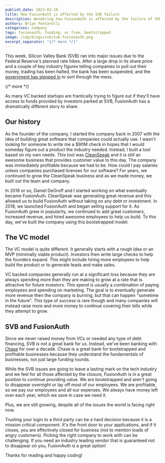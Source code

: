 ```yaml
---
publish_date: 2023-03-10 
title: How FusionAuth is affected by the SVB failure
description: Wondering how FusionAuth is affected by the failure of SVB? Read this post to find out.
authors: Brian Pontarelli
categories: Company
tags: fusionauth, funding, vc free, bootstrapped
image: /img/blogs/svb/svb-fusionauth.png
excerpt_separator: "{/* more */}"
---
```


This week, Silicon Valley Bank (SVB) ran into major issues due to the Federal Reserve's planned rate hikes. After a large drop in its share price and a couple of key industry figures telling companies to pull out their money, trading has been halted, the bank has been suspended, and the [government has stepped in](https://www.fdic.gov/news/press-releases/2023/pr23016.html) to sort through the mess.

{/* more */}

As many VC backed startups are frantically trying to figure out if they'll have access to funds provided by investors parked at SVB, FusionAuth has a dramatically different story to share.

## Our history

As the founder of the company, I started the company back in 2007 with the idea of building great software that companies could actually use. I wasn't looking for someone to write me a $90M check in hopes that I would someday figure out a product the industry needed. Instead, I built a tool based on my own needs. This tool was [CleanSpeak](https://cleanspeak.com) and it is still an awesome business that provides customer value to this day. The company was immediately profitable because we had to be. How could I pay salaries unless companies purchased licenses for our software? For years, we continued to grow the CleanSpeak business and as we made money, we built out the team and company.

In 2016 or so, Daniel DeGroff and I started working on what eventually became FusionAuth. CleanSpeak was generating great revenue and this allowed us to build FusionAuth without taking on any debt or investment. In 2018, we launched FusionAuth and began selling support for it. As FusionAuth grew in popularity, we continued to add great customers, increased revenue, and hired awesome employees to help us build. To this day, we've built the company using this bootstrapped model.

## The VC model

The VC model is quite different. It generally starts with a rough idea or an MVP (minimally viable product). Investors then write large checks to help the founders expand. This might include hiring more employees to help build the product or to generate leads and make sales.

VC backed companies generally run at a significant loss because they are always spending more than they are making to grow at a rate that is attractive for future investors. This spend is usually a combination of paying employees and spending on marketing. The goal is to eventually generate more revenue then the company is burning, but that can happen "sometime in the future". This type of success is rare though and many companies will instead raise more and more money to continue covering their bills while they attempt to grow.

## SVB and FusionAuth

Since we never raised money from VCs or needed any type of debt financing, SVB is not a great bank for us. Instead, we've been banking with [Chase](https://www.chase.com/) for over a decade. Chase is a great bank for bootstrapped and profitable businesses because they understand the fundamentals of businesses, not just large funding rounds.

While the SVB issues are going to leave a lasting mark on the tech industry and we feel for all those affected by the closure, FusionAuth is in a great position to continue providing value. We are bootstrapped and aren't going to disappear overnight or lay off most of our employees. We are profitable, so we pay our employees and all our expenses. We always have money left over each year, which we save in case we need it. 

Plus, we are still growing, despite all of the issues the world is facing right now.

Trusting your login to a third party can be a hard decision because it is a mission critical component. It's the front door to your applications, and if it closes, you are effectively closed for business (not to mention loads of angry customers). Picking the right company to work with can be challenging. If you need an industry leading vendor that is guaranteed not to disappear on you, FusionAuth is a great option!

Thanks for reading and happy coding!
